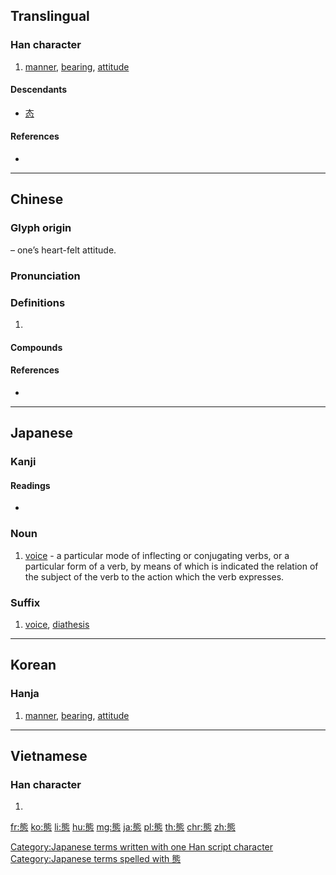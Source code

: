{{also|态|熊}}
==Translingual==

===Han character===
{{Han char|rn=61|rad=心|as=10|sn=14|four=21331|canj=IPP|ids=⿱能心}}

# [[manner]], [[bearing]], [[attitude]]

====Descendants====
* [[态]]

====References====
* {{Han ref|kx=0398.030|dkj=11052|dj=0737.040|hdz=42335.070|uh=614B|ud=24907|bh=BA41|bd=47681}}

----

==Chinese==
{{zh-forms|s=态}}

===Glyph origin===
{{Han etym}}
{{Han compound|能|心|t2=heart|ls=psc|c1=p|c2=s}} – one’s heart-felt attitude.

===Pronunciation===
{{zh-pron
|m=tài
|c=taai3
|mn=thài/thāi
|mc=y
|oc=y
|cat=n
}}

===Definitions===
{{zh-hanzi}}

# {{rfdef|zh}}

====Compounds====
{{zh-der|一反常態|三態|不勝之態|世態|世態人情|世態炎涼|事態|交態|低姿態|作態|像態|儀態|儀態萬千|儀態萬方|兒女態|凝態|動態|動態平衡|千嬌百態|千態萬狀|千狀萬態|固態|型態|失態|女兒意態|女兒態|姿態|媚態|嬌態|完全變態|容態|富態|小兒之態|尤態|層態|巔峰狀態|常態|常態分班|常態法|形態|形態學|心態|心理變態|忸怩作態|性變態|情態|惺惺作態|意態|意識型態|意識形態|態勢|態度|態度冷靜|態度嚴肅|憨態|故態|故態復萌|柔情綽態|殊豔尤態|氣態|氣態溶液|液態|液態氧|液態溶液|淫情浪態|炎涼世態|物態|物質三態|狀態|狂奴故態|狂態|玻璃狀態|生態|生態地位|生態工程|生態平衡|生態環境|生態系|生態結構|生態農業|生活型態|生活態度|異態|病態|盡態極妍|社會病態|神態|神態自如|神態自若|窘態|窘態畢露|窘態百出|緊急狀態|老態|老態龍鍾|膠著狀態|自然生態|舊態復萌|舞態生風|表態|表態句|裝腔作態|觀念形態|變態|變態心理|超固態|逸態橫生|醉態|醜態|醜態畢露|醜態百出|靜態|靜態說|風態|風雲變態|飽和狀態|體態|體態輕盈|高情逸態}}

====References====
* {{R:nan:thcwdq}}

----

==Japanese==

===Kanji===
{{ja-kanji|grade=5|rs=心10}}

====Readings====
* {{ja-readings|goon=[[たい]] (tai)|kanon=[[たい]] (tai)|kun=[[さま]] (sama), [[わざと]] (wazato)}}

===Noun===
{{ja-noun|たい}}

# {{lb|ja|grammar|sort=たい}} [[voice]] - a particular mode of inflecting or conjugating verbs, or a particular form of a verb, by means of which is indicated the relation of the subject of the verb to the action which the verb expresses.

===Suffix===
{{ja-pos|suffix|たい}}
# {{lb|ja|grammar|sort=たい}} [[voice]], [[diathesis]]

[[Category:Japanese terms written with one Han script character]]
[[Category:Japanese terms spelled with 態]]

----

==Korean==

===Hanja===
{{ko-hanja|hangeul=태|eumhun=|rv=tae|mr=t'ae|y=thay}}

# [[manner]], [[bearing]], [[attitude]]

----

==Vietnamese==

===Han character===
{{vi-hantu|[[thái]], [[thói]]|rs=心10}}

# {{defn|lang=vi|sort=心10}}

[[fr:態]]
[[ko:態]]
[[li:態]]
[[hu:態]]
[[mg:態]]
[[ja:態]]
[[pl:態]]
[[th:態]]
[[chr:態]]
[[zh:態]]